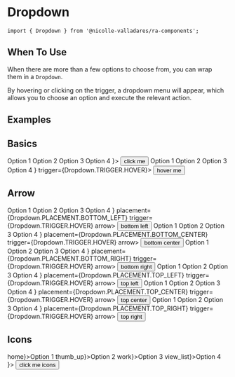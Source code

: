 
<Meta title='Components/Dropdown/Introduction' />

# Dropdown

`import { Dropdown } from '@nicolle-valladares/ra-components';`

## When To Use

When there are more than a few options to choose from, you can wrap them in a `Dropdown`. 

By hovering or clicking on the trigger, a dropdown menu will appear, which allows you to choose an option and execute the relevant action.

## Examples

<Canvas>
  <Story name='Introduction'>
    <Space direction='vertical'>
      <div>
        <h2>Basics</h2>
        <Space size={20} direction='horizontal'>
          <Dropdown
            overlay={
              <Menu>
                <MenuItem>Option 1</MenuItem>
                <Menu.Divider />
                <MenuItem>Option 2</MenuItem>
                <MenuItem>Option 3</MenuItem>
                <MenuItem>Option 4</MenuItem>
              </Menu>
            }>
            <Button type='primary'>click me</Button>
          </Dropdown>
          <Dropdown
            overlay={
              <Menu>
                <MenuItem>Option 1</MenuItem>
                <Menu.Divider />
                <MenuItem>Option 2</MenuItem>
                <MenuItem>Option 3</MenuItem>
                <MenuItem>Option 4</MenuItem>
              </Menu>
            }
            trigger={Dropdown.TRIGGER.HOVER}>
            <Button type='primary'>hover me</Button>
          </Dropdown>
        </Space>
      </div>
      <div>
        <h2>Arrow</h2>
        <Space size={20} direction='horizontal'>
          <Dropdown
            overlay={
              <Menu>
                <MenuItem>Option 1</MenuItem>
                <Menu.Divider />
                <MenuItem>Option 2</MenuItem>
                <MenuItem>Option 3</MenuItem>
                <MenuItem>Option 4</MenuItem>
              </Menu>
            }
            placement={Dropdown.PLACEMENT.BOTTOM_LEFT}
            trigger={Dropdown.TRIGGER.HOVER}
            arrow>
            <Button>bottom left</Button>
          </Dropdown>
          <Dropdown
            overlay={
              <Menu>
                <MenuItem>Option 1</MenuItem>
                <Menu.Divider />
                <MenuItem>Option 2</MenuItem>
                <MenuItem>Option 3</MenuItem>
                <MenuItem>Option 4</MenuItem>
              </Menu>
            }
            placement={Dropdown.PLACEMENT.BOTTOM_CENTER}
            trigger={Dropdown.TRIGGER.HOVER}
            arrow>
            <Button>bottom center</Button>
          </Dropdown>
          <Dropdown
            overlay={
              <Menu>
                <MenuItem>Option 1</MenuItem>
                <Menu.Divider />
                <MenuItem>Option 2</MenuItem>
                <MenuItem>Option 3</MenuItem>
                <MenuItem>Option 4</MenuItem>
              </Menu>
            }
            placement={Dropdown.PLACEMENT.BOTTOM_RIGHT}
            trigger={Dropdown.TRIGGER.HOVER}
            arrow>
            <Button>bottom right</Button>
          </Dropdown>
          <Dropdown
            overlay={
              <Menu>
                <MenuItem>Option 1</MenuItem>
                <Menu.Divider />
                <MenuItem>Option 2</MenuItem>
                <MenuItem>Option 3</MenuItem>
                <MenuItem>Option 4</MenuItem>
              </Menu>
            }
            placement={Dropdown.PLACEMENT.TOP_LEFT}
            trigger={Dropdown.TRIGGER.HOVER}
            arrow>
            <Button>top left</Button>
          </Dropdown>
          <Dropdown
            overlay={
              <Menu>
                <MenuItem>Option 1</MenuItem>
                <Menu.Divider />
                <MenuItem>Option 2</MenuItem>
                <MenuItem>Option 3</MenuItem>
                <MenuItem>Option 4</MenuItem>
              </Menu>
            }
            placement={Dropdown.PLACEMENT.TOP_CENTER}
            trigger={Dropdown.TRIGGER.HOVER}
            arrow>
            <Button>top center</Button>
          </Dropdown>
          <Dropdown
            overlay={
              <Menu>
                <MenuItem>Option 1</MenuItem>
                <Menu.Divider />
                <MenuItem>Option 2</MenuItem>
                <MenuItem>Option 3</MenuItem>
                <MenuItem>Option 4</MenuItem>
              </Menu>
            }
            placement={Dropdown.PLACEMENT.TOP_RIGHT}
            trigger={Dropdown.TRIGGER.HOVER}
            arrow>
            <Button>top right</Button>
          </Dropdown>
        </Space>
      </div>
      <div>
        <h2>Icons</h2>
        <Space size={20} direction='horizontal'>
          <Dropdown
            overlay={
              <Menu>
                <MenuItem icon={<Icon>home</Icon>}>Option 1</MenuItem>
                <MenuItem icon={<Icon>thumb_up</Icon>}>Option 2</MenuItem>
                <MenuItem icon={<Icon>work</Icon>}>Option 3</MenuItem>
                <MenuItem icon={<Icon>view_list</Icon>}>Option 4</MenuItem>
              </Menu>
            }>
            <Button type='primary'>click me icons</Button>
          </Dropdown>
        </Space>
      </div>
    </Space>
  </Story>
</Canvas>
